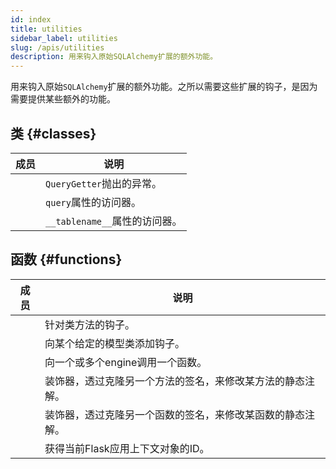 ```yaml
---
id: index
title: utilities
sidebar_label: utilities
slug: /apis/utilities
description: 用来钩入原始SQLAlchemy扩展的额外功能。
---
```



<APITopBar type="module" source="utilities" />

用来钩入原始`SQLAlchemy`扩展的额外功能。之所以需要这些扩展的钩子，是因为需要提供某些额外的功能。

## 类 {#classes}

|                                            成员                                            | <center>说明</center>         |
| :----------------------------------------------------------------------------------------: | ----------------------------- |
| [<IconObjType type="class" hasText={true} text="DBNotReadyError"/>](./DBNotReadyError.mdx) | `QueryGetter`抛出的异常。     |
|     [<IconObjType type="class" hasText={true} text="QueryGetter"/>](./QueryGetter.mdx)     | `query`属性的访问器。         |
| [<IconObjType type="class" hasText={true} text="TableNameGetter"/>](./TableNameGetter.mdx) | `__tablename__`属性的访问器。 |

## 函数 {#functions}

|                                            成员                                             | <center>说明</center>                                      |
| :-----------------------------------------------------------------------------------------: | :--------------------------------------------------------- |
| [<IconObjType type="func" hasText={true} text="hook_classmethod"/>](./hook_classmethod.mdx) | 针对类方法的钩子。                                         |
|  [<IconObjType type="func" hasText={true} text="hook_base_model"/>](./hook_base_model.mdx)  | 向某个给定的模型类添加钩子。                               |
| [<IconObjType type="func" hasText={true} text="apply_to_engines"/>](./apply_to_engines.mdx) | 向一个或多个engine调用一个函数。                         |
|     [<IconObjType type="func" hasText={true} text="clone_method"/>](./clone_method.mdx)     | 装饰器，透过克隆另一个方法的签名，来修改某方法的静态注解。 |
|   [<IconObjType type="func" hasText={true} text="clone_function"/>](./clone_function.mdx)   | 装饰器，透过克隆另一个函数的签名，来修改某函数的静态注解。 |
|   [<IconObjType type="func" hasText={true} text="get_app_ctx_id"/>](./get_app_ctx_id.mdx)   | 获得当前Flask应用上下文对象的ID。                       |
